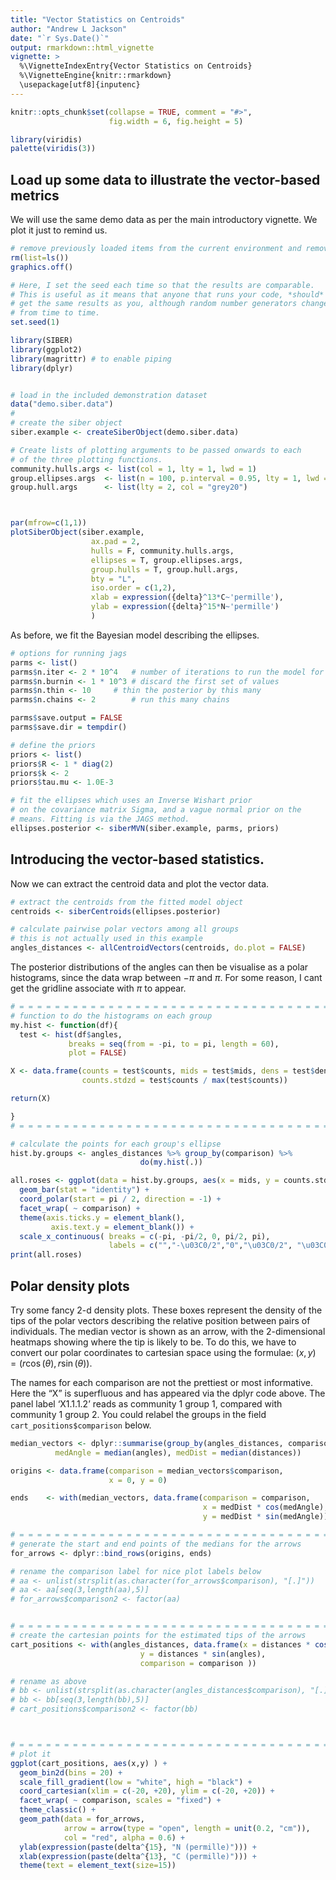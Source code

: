 ```yaml
---
title: "Vector Statistics on Centroids"
author: "Andrew L Jackson"
date: "`r Sys.Date()`"
output: rmarkdown::html_vignette
vignette: >
  %\VignetteIndexEntry{Vector Statistics on Centroids}
  %\VignetteEngine{knitr::rmarkdown}
  \usepackage[utf8]{inputenc}
---
```


```r
knitr::opts_chunk$set(collapse = TRUE, comment = "#>", 
                      fig.width = 6, fig.height = 5)

library(viridis)
palette(viridis(3))
```

## Load up some data to illustrate the vector-based metrics

We will use the same demo data as per the main introductory vignette. We plot it just to remind us.


```r
# remove previously loaded items from the current environment and remove previous graphics.
rm(list=ls())
graphics.off()

# Here, I set the seed each time so that the results are comparable. 
# This is useful as it means that anyone that runs your code, *should*
# get the same results as you, although random number generators change 
# from time to time.
set.seed(1)

library(SIBER)
library(ggplot2)
library(magrittr) # to enable piping
library(dplyr)


# load in the included demonstration dataset
data("demo.siber.data")
#
# create the siber object
siber.example <- createSiberObject(demo.siber.data)

# Create lists of plotting arguments to be passed onwards to each 
# of the three plotting functions.
community.hulls.args <- list(col = 1, lty = 1, lwd = 1)
group.ellipses.args  <- list(n = 100, p.interval = 0.95, lty = 1, lwd = 2)
group.hull.args      <- list(lty = 2, col = "grey20")



par(mfrow=c(1,1))
plotSiberObject(siber.example,
                  ax.pad = 2, 
                  hulls = F, community.hulls.args, 
                  ellipses = T, group.ellipses.args,
                  group.hulls = T, group.hull.args,
                  bty = "L",
                  iso.order = c(1,2),
                  xlab = expression({delta}^13*C~'permille'),
                  ylab = expression({delta}^15*N~'permille')
                  )


```

As before, we fit the Bayesian model describing the ellipses.

```r

# options for running jags
parms <- list()
parms$n.iter <- 2 * 10^4   # number of iterations to run the model for
parms$n.burnin <- 1 * 10^3 # discard the first set of values
parms$n.thin <- 10     # thin the posterior by this many
parms$n.chains <- 2        # run this many chains

parms$save.output = FALSE
parms$save.dir = tempdir()

# define the priors
priors <- list()
priors$R <- 1 * diag(2)
priors$k <- 2
priors$tau.mu <- 1.0E-3

# fit the ellipses which uses an Inverse Wishart prior
# on the covariance matrix Sigma, and a vague normal prior on the 
# means. Fitting is via the JAGS method.
ellipses.posterior <- siberMVN(siber.example, parms, priors)

```

## Introducing the vector-based statistics.

Now we can extract the centroid data and plot the vector data.

```r
# extract the centroids from the fitted model object
centroids <- siberCentroids(ellipses.posterior)

# calculate pairwise polar vectors among all groups
# this is not actually used in this example
angles_distances <- allCentroidVectors(centroids, do.plot = FALSE)


```

<!-- We could if we want only compare specific pairs of groups by defining the combinations here (code below not run in this example). -->

<!-- ```{r specific-vectors, eval = FALSE} -->
<!-- # here we define the character vector of pairwise names so that we  -->
<!-- # only compare between pre-monsoon and monsoon data for the same  -->
<!-- # species -->
<!-- paired.names <- paste0(paste0(siber.example$all.communities[2], ".", -->
<!--                            siber.example$group.names[[1]]), "|", -->
<!--                     paste0(siber.example$all.communities[1], ".", -->
<!--                            siber.example$group.names[[1]])) -->

<!-- # use this new function to calculate only these specific comparisons -->
<!-- angles_distances <- specificCentroidVectors(centroids, -->
<!--                                               paired.names, do.plot = FALSE) -->


<!-- ``` -->


The posterior distributions of the angles can then be visualise as a polar histograms, since the data wrap between $-\pi$ and $\pi$. For some reason, I cant get the gridline associate with $\pi$ to appear.

```r

# = = = = = = = = = = = = = = = = = = = = = = = = = = = = = = = = = = = = = = = = 
# function to do the histograms on each group
my.hist <- function(df){
  test <- hist(df$angles, 
             breaks = seq(from = -pi, to = pi, length = 60), 
             plot = FALSE)

X <- data.frame(counts = test$counts, mids = test$mids, dens = test$density, 
                counts.stdzd = test$counts / max(test$counts))

return(X)

}
# = = = = = = = = = = = = = = = = = = = = = = = = = = = = = = = = = = = = = = = = 

# calculate the points for each group's ellipse
hist.by.groups <- angles_distances %>% group_by(comparison) %>%
                             do(my.hist(.))

all.roses <- ggplot(data = hist.by.groups, aes(x = mids, y = counts.stdzd)) +
  geom_bar(stat = "identity") + 
  coord_polar(start = pi / 2, direction = -1) +
  facet_wrap( ~ comparison) +
  theme(axis.ticks.y = element_blank(), 
         axis.text.y = element_blank()) + 
  scale_x_continuous( breaks = c(-pi, -pi/2, 0, pi/2, pi),
                      labels = c("","-\u03C0/2","0","\u03C0/2", "\u03C0"))
print(all.roses)

```

## Polar density plots

Try some fancy 2-d density plots. These boxes represent the density of the tips of the polar vectors describing the relative position between pairs of individuals. The median vector is shown as an arrow, with the 2-dimensional heatmaps showing where the tip is likely to be. To do this, we have to convert our polar coordinates to cartesian space using the formulae: $(x,y) = (r\cos(\theta),r\sin(\theta))$.

The names for each comparison are not the prettiest or most informative. Here the "X" is superfluous and has appeared via the dplyr code above. The panel label 'X1.1.1.2' reads as community 1 group 1, compared with community 1 group 2. You could relabel the groups in the field `cart_positions$comparison` below. 



```r

median_vectors <- dplyr::summarise(group_by(angles_distances, comparison),
          medAngle = median(angles), medDist = median(distances))

origins <- data.frame(comparison = median_vectors$comparison, 
                      x = 0, y = 0)

ends    <- with(median_vectors, data.frame(comparison = comparison,
                                           x = medDist * cos(medAngle),
                                           y = medDist * sin(medAngle)))

# = = = = = = = = = = = = = = = = = = = = = = = = = = = = = = = = = = = = = = = =
# generate the start and end points of the medians for the arrows
for_arrows <- dplyr::bind_rows(origins, ends)

# rename the comparison label for nice plot labels below
# aa <- unlist(strsplit(as.character(for_arrows$comparison), "[.]"))
# aa <- aa[seq(3,length(aa),5)]
# for_arrows$comparison2 <- factor(aa)


# = = = = = = = = = = = = = = = = = = = = = = = = = = = = = = = = = = = = = = = = 
# create the cartesian points for the estimated tips of the arrows
cart_positions <- with(angles_distances, data.frame(x = distances * cos(angles),
                             y = distances * sin(angles),
                             comparison = comparison ))

# rename as above
# bb <- unlist(strsplit(as.character(angles_distances$comparison), "[.]"))
# bb <- bb[seq(3,length(bb),5)]
# cart_positions$comparison2 <- factor(bb)



# = = = = = = = = = = = = = = = = = = = = = = = = = = = = = = = = = = = = = = = = 
# plot it
ggplot(cart_positions, aes(x,y) ) + 
  geom_bin2d(bins = 20) +
  scale_fill_gradient(low = "white", high = "black") +
  coord_cartesian(xlim = c(-20, +20), ylim = c(-20, +20)) +
  facet_wrap( ~ comparison, scales = "fixed") + 
  theme_classic() +
  geom_path(data = for_arrows, 
            arrow = arrow(type = "open", length = unit(0.2, "cm")),
            col = "red", alpha = 0.6) +
  ylab(expression(paste(delta^{15}, "N (permille)"))) +
  xlab(expression(paste(delta^{13}, "C (permille)"))) + 
  theme(text = element_text(size=15))

```





